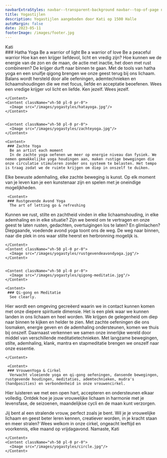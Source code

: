```yaml
---
navbarExtraStyles: navbar--transparent-background navbar--top-of-page navbar--dark
title: Yogastijlen
description: Yogastijlen aangeboden door Kati op 1500 Halle
autoMargin: false
date: 2023-05-11
footerImage: /images/footer.jpg
---
```


<Section>  
  <ContentWithBackground src="/images/yogastyles/styles.jpg" className="vh-100 w-100">

  <SectionFooter className="text--light text--emphasized">
      Kati
    </SectionFooter>
  </ContentWithBackground>
  
</Section>

<Section className="section--auto-margin pt-3 pb-3">  
      <Content>
     ### Hatha Yoga
      Be a warrior of light  
      Be a warrior of love  
      Be a peaceful warrior  
      Hoe kan een krijger liefdevol, licht en vredig zijn? Hoe kunnen we de energie van de zon en de maan, de actie met inactie, het doen met rust combineren? De krijger durft naar binnen te gaan. Met de tools van hatha yoga en een snuifje qigong brengen we onze geest terug bij ons lichaam. Balans wordt hersteld door alle oefeningen, ademtechnieken en lichaamshoudingen die we met focus, liefde en acceptatie beoefenen.   
Wees een vredige krijger vol licht en liefde. Ken jezelf. Wees jezelf. 

    </Content>
    <Content className="vh-50 pl-0 pr-0">
      <Image src="/images/yogastyles/hatayoga.jpg"/>
    </Content>


    <Content className="vh-50 pl-0 pr-0">
      <Image src="/images/yogastyles/zachteyoga.jpg"/>
    </Content>

    <Content>
     ### Zachte Yoga
      Be an artist each moment  
      In de zachte yoga oefenen we meer op energie niveau dan fysiek. We nemen gemakkelijke yoga houdingen aan, maken rustige bewegingen die onze circulatie stimuleren zonder ons systeem te belasten. Het tempo is traag zodat we de ruimte krijgen om diep in onszelf te duiken. 
Elke bewuste ademhaling, elke zachte beweging is kunst. Op elk moment van je leven kan je een kunstenaar zijn en spelen met je oneindige mogelijkheden. 
    </Content>

     <Content>
     ### Rustgevende Avond Yoga
      The art of letting go & refreshing  
Kunnen we rust, stilte en zachtheid vinden in elke lichaamshouding, in elke ademhaling en in elke situatie? Zijn we bereid om te vertragen en onze geest te laten rusten, gedachten, overtuigingen los te laten? En glimlachen?  
Diepgaande, voedende avond yoga toont ons de weg. De weg naar binnen, naar die plek in ons waar stilte heerst en herbronning mogelijk is. 


    </Content>
    <Content className="vh-50 pl-0 pr-0">
      <Image src="/images/yogastyles/rustgevendeavondyoga.jpg"/>
    </Content>
    

    <Content className="vh-50 pl-0 pr-0">
      <Image src="/images/yogastyles/qigong-meditatie.jpg"/>
    </Content>

    <Content>
     ### Qi-gong en Meditatie
      See clearly. 
Hier wordt een omgeving gecreëerd waarin we in contact kunnen komen met onze diepere spirituele dimensie. Het is een plek waar we kunnen landen in ons lichaam en heel worden. We krijgen de gelegenheid om diep naar binnen te kijken en helder te zien. Met zachte oefeningen die ons losmaken, energie geven en de ademhaling ondersteunen, komen we thuis bij onszelf. Daarnaast verkennen we samen onze innerlijke wereld door middel van verschillende meditatietechnieken. Met langzame bewegingen, stilte, ademhaling, klank, mantra en stapmeditatie brengen we onszelf naar onze essentie.

    </Content>

     <Content>
     ### VrouwenYoga & Cirkel
      Verwacht vloeiende yoga en qi-gong oefeningen, dansende bewegingen, rustgevende houdingen, meditaties, ademtechnieken, mudra's (handposities) en verbondenheid in onze vrouwencirkel.

Hier luisteren we met een open hart, accepteren en ondersteunen elkaar volledig.
Ontdek hoe je jouw vrouwelijke lichaam in harmonie met je levensfase, de seizoenen, maandelijkse cycli en de maan kunt verzorgen.

Jij bent al een stralende vrouw, perfect zoals je bent. Wil je je vrouwelijke lichaam en geest beter leren kennen, creatiever worden, in je kracht staan en meer stralen?
Wees welkom in onze cirkel, ongeacht leeftijd en voorkennis, elke maand op vrijdagavond.
Namaste,
Kati



    </Content>
    <Content className="vh-50 pl-0 pr-0">
      <Image src="/images/yogastyles/circle.jpg"/>
    </Content>


</Section>